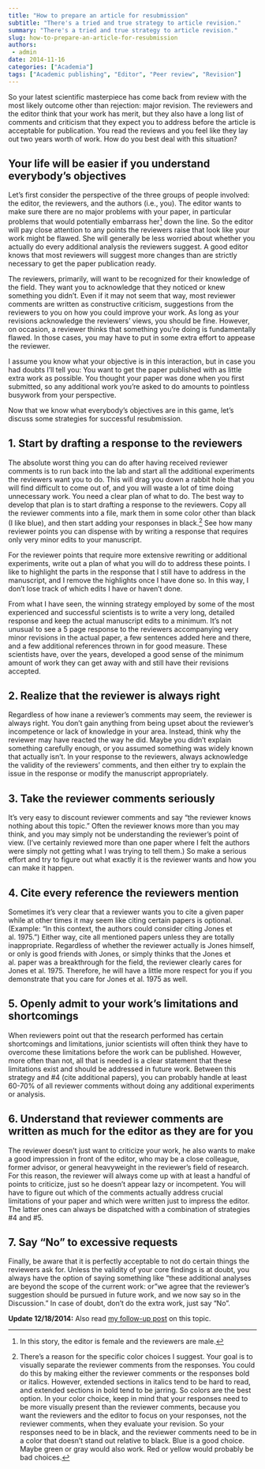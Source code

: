 ```yaml
---
title: "How to prepare an article for resubmission"
subtitle: "There's a tried and true strategy to article revision."
summary: "There's a tried and true strategy to article revision."
slug: how-to-prepare-an-article-for-resubmission
authors:
 - admin
date: 2014-11-16
categories: ["Academia"]
tags: ["Academic publishing", "Editor", "Peer review", "Revision"]
---
```

So your latest scientific masterpiece has come back from review with the most likely outcome other than rejection: major revision. The reviewers and the editor think that your work has merit, but they also have a long list of comments and criticism that they expect you to address before the article is acceptable for publication. You read the reviews and you feel like they lay out two years worth of work. How do you best deal with this situation?

## Your life will be easier if you understand everybody's objectives
Let's first consider the perspective of the three groups of people involved: the editor, the reviewers, and the authors (i.e., you). The editor wants to make sure there are no major problems with your paper, in particular problems that would potentially embarrass her[^1] down the line. So the editor will pay close attention to any points the reviewers raise that look like your work might be flawed. She will generally be less worried about whether you actually do every additional analysis the reviewers suggest. A good editor knows that most reviewers will suggest more changes than are strictly necessary to get the paper publication ready.

[^1]: In this story, the editor is female and the reviewers are male.


The reviewers, primarily, will want to be recognized for their knowledge of the field. They want you to acknowledge that they noticed or knew something you didn't. Even if it may not seem that way, most reviewer comments are written as constructive criticism, suggestions from the reviewers to you on how you could improve your work. As long as your revisions acknowledge the reviewers' views, you should be fine. However, on occasion, a reviewer thinks that something you're doing is fundamentally flawed. In those cases, you may have to put in some extra effort to appease the reviewer.

I assume you know what your objective is in this interaction, but in case you had doubts I'll tell you: You want to get the paper published with as little extra work as possible. You thought your paper was done when you first submitted, so any additional work you're asked to do amounts to pointless busywork from your perspective.

Now that we know what everybody's objectives are in this game, let's discuss some strategies for successful resubmission.

## 1. Start by drafting a response to the reviewers
The absolute worst thing you can do after having received reviewer comments is to run back into the lab and start all the additional experiments the reviewers want you to do. This will drag you down a rabbit hole that you will find difficult to come out of, and you will waste a lot of time doing unnecessary work. You need a clear plan of what to do. The best way to develop that plan is to start drafting a response to the reviewers. Copy all the reviewer comments into a file, mark them in some color other than black (I like blue), and then start adding your responses in black.[^2] See how many reviewer points you can dispense with by writing a response that requires only very minor edits to your manuscript.

[^2]: There's a reason for the specific color choices I suggest. Your goal is to visually separate the reviewer comments from the responses. You could do this by making either the reviewer comments or the responses bold or italics. However, extended sections in italics tend to be hard to read, and extended sections in bold tend to be jarring. So colors are the best option. In your color choice, keep in mind that your responses need to be more visually present than the reviewer comments, because you want the reviewers and the editor to focus on your responses, not the reviewer comments, when they evaluate your revision. So your responses need to be in black, and the reviewer comments need to be in a color that doesn't stand out relative to black. Blue is a good choice. Maybe green or gray would also work. Red or yellow would probably be bad choices.


For the reviewer points that require more extensive rewriting or additional experiments, write out a plan of what you will do to address these points. I like to highlight the parts in the response that I still have to address in the manuscript, and I remove the highlights once I have done so. In this way, I don't lose track of which edits I have or haven't done.

From what I have seen, the winning strategy employed by some of the most experienced and successful scientists is to write a very long, detailed response and keep the actual manuscript edits to a minimum. It's not unusual to see a 5 page response to the reviewers accompanying very minor revisions in the actual paper, a few sentences added here and there, and a few additional references thrown in for good measure. These scientists have, over the years, developed a good sense of the minimum amount of work they can get away with and still have their revisions accepted.

## 2. Realize that the reviewer is always right
Regardless of how inane a reviewer's comments may seem, the reviewer is always right. You don't gain anything from being upset about the reviewer's incompetence or lack of knowledge in your area. Instead, think why the reviewer may have reacted the way he did. Maybe you didn't explain something carefully enough, or you assumed something was widely known that actually isn't. In your response to the reviewers, always acknowledge the validity of the reviewers' comments, and then either try to explain the issue in the response or modify the manuscript appropriately.

## 3. Take the reviewer comments seriously
It's very easy to discount reviewer comments and say "the reviewer knows nothing about this topic." Often the reviewer knows more than you may think, and you may simply not be understanding the reviewer's point of view. (I've certainly reviewed more than one paper where I felt the authors were simply not getting what I was trying to tell them.) So make a serious effort and try to figure out what exactly it is the reviewer wants and how you can make it happen.

## 4. Cite every reference the reviewers mention
Sometimes it's very clear that a reviewer wants you to cite a given paper while at other times it may seem like citing certain papers is optional. (Example: "In this context, the authors could consider citing Jones et al. 1975.") Either way, cite all mentioned papers unless they are totally inappropriate. Regardless of whether the reviewer actually is Jones himself, or only is good friends with Jones, or simply thinks that the Jones et al. paper was a breakthrough for the field, the reviewer clearly cares for Jones et al. 1975. Therefore, he will have a little more respect for you if you demonstrate that you care for Jones et al. 1975 as well.

## 5. Openly admit to your work's limitations and shortcomings 
When reviewers point out that the research performed has certain shortcomings and limitations, junior scientists will often think they have to overcome these limitations before the work can be published. However, more often than not, all that is needed is a clear statement that these limitations exist and should be addressed in future work. Between this strategy and \#4 (cite additional papers), you can probably handle at least 60-70% of all reviewer comments without doing any additional experiments or analysis. 

## 6. Understand that reviewer comments are written as much for the editor as they are for you
The reviewer doesn't just want to criticize your work, he also wants to make a good impression in front of the editor, who may be a close colleague, former advisor, or general heavyweight in the reviewer's field of research. For this reason, the reviewer will always come up with at least a handful of points to criticize, just so he doesn't appear lazy or incompetent. You will have to figure out which of the comments actually address crucial limitations of your paper and which were written just to impress the editor. The latter ones can always be dispatched with a combination of strategies \#4 and \#5.

## 7. Say "No" to excessive requests
Finally, be aware that it is perfectly acceptable to not do certain things the reviewers ask for. Unless the validity of your core findings is at doubt, you always have the option of saying something like "these additional analyses are beyond the scope of the current work: or "we agree that the reviewer's suggestion should be pursued in future work, and we now say so in the Discussion." In case of doubt, don't do the extra work, just say "No".

**Update 12/18/2014:** Also read [my follow-up post](/blog/2014/12/18/how-to-prepare-an-article-for-resubmission-part-ii) on this topic.

